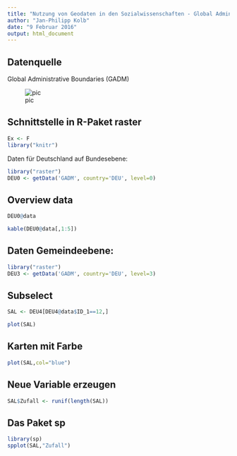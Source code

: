 ```yaml
---
title: "Nutzung von Geodaten in den Sozialwissenschaften - Global Administrative Areas"
author: "Jan-Philipp Kolb"
date: "9 Februar 2016"
output: html_document
---
```


## Datenquelle

Global Administrative Boundaries (GADM)

![pic](http://www.gadm.org/img/gadm2.png)

## Schnittstelle in R-Paket raster

```r
Ex <- F
library("knitr")
```

Daten für Deutschland auf Bundesebene:

```r
library("raster")
DEU0 <- getData('GADM', country='DEU', level=0)
```

## Overview data

```r
DEU0@data
```

```r
kable(DEU0@data[,1:5])
```

## Daten Gemeindeebene:

```r
library("raster")
DEU3 <- getData('GADM', country='DEU', level=3)
```


## Subselect

```r
SAL <- DEU4[DEU4@data$ID_1==12,]
```

```r
plot(SAL)
```

## Karten mit Farbe

```r
plot(SAL,col="blue")
```

## Neue Variable erzeugen

```r
SAL$Zufall <- runif(length(SAL))
```

## Das Paket sp

```r
library(sp)
spplot(SAL,"Zufall")
```

